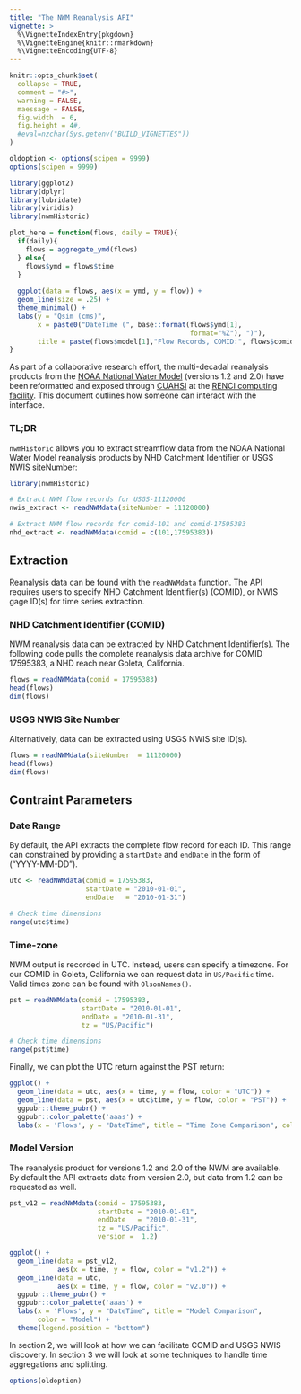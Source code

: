 ```yaml
---
title: "The NWM Reanalysis API"
vignette: >
  %\VignetteIndexEntry{pkgdown}
  %\VignetteEngine{knitr::rmarkdown}
  %\VignetteEncoding{UTF-8}
---
```


```r
knitr::opts_chunk$set(
  collapse = TRUE,
  comment = "#>",
  warning = FALSE,
  maessage = FALSE,
  fig.width  = 6,
  fig.height = 4#,
  #eval=nzchar(Sys.getenv("BUILD_VIGNETTES"))
)

oldoption <- options(scipen = 9999)
options(scipen = 9999)
```

```r
library(ggplot2)
library(dplyr)
library(lubridate)
library(viridis)
library(nwmHistoric)

plot_here = function(flows, daily = TRUE){ 
  if(daily){
    flows = aggregate_ymd(flows)
  } else{
    flows$ymd = flows$time
  }
  
  ggplot(data = flows, aes(x = ymd, y = flow)) +
  geom_line(size = .25) + 
  theme_minimal() +
  labs(y = "Qsim (cms)",
       x = paste0("DateTime (", base::format(flows$ymd[1],
                                             format="%Z"), ")"), 
       title = paste(flows$model[1],"Flow Records, COMID:", flows$comid[1])) 
}
```

As part of a collaborative research effort, the multi-decadal reanalysis products from the [NOAA National Water Model](https://water.noaa.gov/about/nwm) (versions 1.2 and 2.0) have been reformatted and exposed through [CUAHSI](https://www.cuahsi.org/) at the [RENCI computing facility](https://renci.org/research/hydroshare/). This document outlines how someone can interact with the interface.

### TL;DR

`nwmHistoric` allows you to extract streamflow data from the NOAA National Water Model reanalysis products by NHD Catchment Identifier or USGS NWIS siteNumber:

```r
library(nwmHistoric)

# Extract NWM flow records for USGS-11120000
nwis_extract <- readNWMdata(siteNumber = 11120000)

# Extract NWM flow records for comid-101 and comid-17595383
nhd_extract <- readNWMdata(comid = c(101,17595383))
```

## Extraction

Reanalysis data can be found with the `readNWMdata` function. The API requires users to specify NHD Catchment Identifier(s) (COMID), or NWIS gage ID(s) for time series extraction.

### NHD Catchment Identifier (COMID)

NWM reanalysis data can be extracted by NHD Catchment Identifier(s). The following code pulls the complete reanalysis data archive for COMID 17595383, a NHD reach near Goleta, California.

```r
flows = readNWMdata(comid = 17595383)
head(flows)
dim(flows)
```

### USGS NWIS Site Number

Alternatively, data can be extracted using USGS NWIS site ID(s).

```r
flows = readNWMdata(siteNumber  = 11120000)
head(flows)
dim(flows)
```

## Contraint Parameters

### Date Range

By default, the API extracts the complete flow record for each ID. This range can constrained by providing a `startDate` and `endDate` in the form of ("YYYY-MM-DD"). 

```r
utc <- readNWMdata(comid = 17595383, 
                   startDate = "2010-01-01", 
                   endDate   = "2010-01-31")

# Check time dimensions
range(utc$time)
```

### Time-zone

NWM output is recorded in UTC. Instead, users can specify a timezone. For our COMID in Goleta, California we can request data in `US/Pacific` time. Valid times zone can be found with `OlsonNames()`.

```r
pst = readNWMdata(comid = 17595383, 
                  startDate = "2010-01-01", 
                  endDate = "2010-01-31", 
                  tz = "US/Pacific")

# Check time dimensions
range(pst$time)
```

Finally, we can plot the UTC return against the PST return:

```r
ggplot() +
  geom_line(data = utc, aes(x = time, y = flow, color = "UTC")) +
  geom_line(data = pst, aes(x = utc$time, y = flow, color = "PST")) +
  ggpubr::theme_pubr() +
  ggpubr::color_palette('aaas') +
  labs(x = 'Flows', y = "DateTime", title = "Time Zone Comparison", color = "Timezone") + theme(legend.position = "bottom")
```

### Model Version

The reanalysis product for versions 1.2 and 2.0 of the NWM are available. By default the API extracts data from version 2.0, but data from 1.2 can be requested as well.

```r
pst_v12 = readNWMdata(comid = 17595383, 
                      startDate = "2010-01-01", 
                      endDate   = "2010-01-31",
                      tz = "US/Pacific",
                      version =  1.2)
```

```r
ggplot() + 
  geom_line(data = pst_v12,   
            aes(x = time, y = flow, color = "v1.2")) + 
  geom_line(data = utc, 
            aes(x = time, y = flow, color = "v2.0")) +
  ggpubr::theme_pubr() +
  ggpubr::color_palette('aaas') +
  labs(x = 'Flows', y = "DateTime", title = "Model Comparison", 
       color = "Model") + 
  theme(legend.position = "bottom")
```
In section 2, we will look at how we can facilitate COMID and USGS NWIS discovery. In section 3 we will look at some techniques to handle time aggregations and splitting.


```r
options(oldoption)
```
